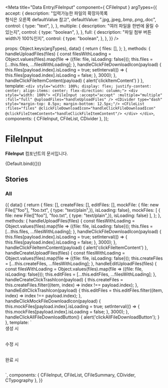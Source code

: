 
<Meta
  title="Data Entry/FileInput"
  component={ CFileInput }
  argTypes={{
    accept: {
      description: "입력가능한 파일의 확장자목록<br/>형식은 오른쪽 defaultValue 참고",
      defaultValue: ".jpg,.jpeg,.bmp,.png,.doc",
      control: {
        type: "text",
      },
    },
    multiple: {
      description: "여러 파일을 한번에 올릴 수 있는지",
      control: {
        type: "boolean",
      },
    },
    full: {
      description: "파일 첨부 버튼 width가 100%인지",
      control: {
        type: "boolean",
      },
    },
  }}
/>

  props: Object.keys(argTypes),
  data() {
      return {
          files: [],
      };
  },
  methods: {
    handleUploadFiles(files) {
        const filesWithLoading = Object.values(files).map(file => ({file: file, isLoading: false}));
        this.files = [...this.files, ...filesWithLoading];
    },
    handleClickFileDownloadIcon(payload) {
        this.files[payload.index].isLoading = true;
        setInterval(() => {
            this.files[payload.index].isLoading = false;
        }, 3000);
    },
    handleClickFileItemContent(payload) {
        alert('clickItemContent')
    }
  },
  template: `<div style="width: 100%; display: flex; justify-content: center; align-items: center; flex-direction: column;">
                <div style="width: 100%">
                 <CFileInput :accept="accept" :multiple="multiple" :full="full" @uploadFiles="handleUploadFiles" />
                 <CDivider type="dash" style="margin-top: 8.5px; margin-bottom: 12.5px;"/>
                 <CFileList :files="files" @clickFileDownloadIcon="handleClickFileDownloadIcon" @clickFileItemContent="handleClickFileItemContent"/>
                 </div>
              </div>`,
   components: { CFileInput, CFileList, CDivider },
});

# FileInput

**FileInput** 컴포넌트의 문서입니다.

<Story name="Default" height="100px">
  {Default.bind({})}
</Story>

<ArgsTable story="Default" />

## Stories
### All

<Canvas>
    <Story name="All" height="100px">
        {{
          data() {
              return {
                  files: [],
                  createFiles: [],
                  editFiles: [],
                  mockFile: { file: new File(["foo"], "foo.txt", { type: "text/plain",}), isLoading: false},
                  mockFiles: [ { file: new File(["foo"], "foo.txt", { type: "text/plain",}), isLoading: false} ],
              };
          },
          methods: {
            handleUploadFiles(files) {
                const filesWithLoading = Object.values(files).map(file => ({file: file, isLoading: false}));
                this.files = [...this.files, ...filesWithLoading];
            },
            handleClickFileDownloadIcon(payload) {
                this.files[payload.index].isLoading = true;
                setInterval(() => {
                    this.files[payload.index].isLoading = false;
                }, 3000);
            },
            handleClickFileItemContent(payload) {
                alert('clickFileItemContent')
            },
            handleCreateUploadFiles(files) {
               const filesWithLoading = Object.values(files).map(file => ({file: file, isLoading: false}));
               this.createFiles = [...this.createFiles, ...filesWithLoading];
            },
            handleEditUploadFiles(files) {
                const filesWithLoading = Object.values(files).map(file => ({file: file, isLoading: false}));
                this.editFiles = [...this.editFiles, ...filesWithLoading];
            },
            handleCreateClickTrashIcon(payload) {
                this.createFiles = this.createFiles.filter((item, index) => index !== payload.index);
            },
            handleEditClickTrashIcon(payload) {
                this.editFiles = this.editFiles.filter((item, index) => index !== payload.index);
            },
            handleClickMockFileDownloadIcon(payload) {
                this.mockFiles[payload.index].isLoading = true;
                setInterval(() => {
                    this.mockFiles[payload.index].isLoading = false;
                }, 3000);
             },
             handleClickAllFileDownloadButton() {
                alert('clickAllFileDownloadButton');
             }
          },
            template: `<div style="width: 100%; display: flex; justify-content: center; align-items: center; flex-direction: column;">
                        <div style="width: 100%; margin-bottom: 30px;">
                            <CTypography type="body2">생성 시</CTypography>
                            <CFileInput full
                              @uploadFiles="handleCreateUploadFiles"
                            />
                            <CDivider type="dash" style="margin-top: 8.5px; margin-bottom: 12.5px;"/>
                            <CFileList :files="createFiles" isEdit @clickFileTrashIcon="handleCreateClickTrashIcon" @clickFileItemContent="handleClickFileItemContent"/>
                        </div>
                        <div style="width: 100%; margin-bottom: 30px;">
                            <CTypography type="body2">수정 시</CTypography>
                            <CFileInput full
                              @uploadFiles="handleEditUploadFiles"
                            />
                            <CDivider type="dash" style="margin-top: 8.5px; margin-bottom: 12.5px;"/>
                            <CFileList :files="editFiles" isEdit @clickFileTrashIcon="handleEditClickTrashIcon" @clickFileItemContent="handleClickFileItemContent"/>
                        </div>
                         <div style="width: 100%; margin-bottom: 30px;">
                            <CTypography type="body2">완료 시</CTypography>
                            <CFileSummary :length="mockFiles.length" @clickAllFileDownloadButton="handleClickAllFileDownloadButton"/>
                            <CDivider type="dash" style="margin-top: 8.5px; margin-bottom: 12.5px;"/>
                            <CFileList :files="mockFiles" @clickFileDownloadIcon="handleClickMockFileDownloadIcon" @clickFileItemContent="handleClickFileItemContent"/>
                        </div>
                      </div>`,
             components: { CFileInput, CFileList, CFileSummary, CDivider, CTypography },
        }}
    </Story>
</Canvas>
